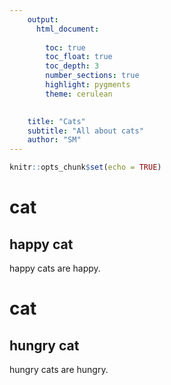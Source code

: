 ```yaml
---
    output:
      html_document:
              
        toc: true
        toc_float: true
        toc_depth: 3
        number_sections: true
        highlight: pygments
        theme: cerulean

        
    title: "Cats"
    subtitle: "All about cats"
    author: "SM"
---
```

```r
knitr::opts_chunk$set(echo = TRUE)
```


# cat

## happy cat

happy cats are happy.

# cat

## hungry cat

hungry cats are hungry.

